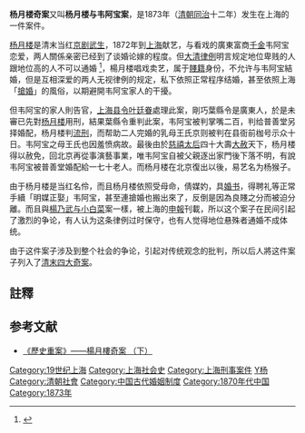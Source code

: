 '''杨月楼奇案'''又叫'''杨月楼与韦阿宝案'''，是1873年（[[清朝|清朝]][[同治|同治]]十二年）发生在上海的一件案件。

[[杨月楼|杨月楼]]是清末当红[[京剧|京剧]][[武生|武生]]，1872年到[[上海|上海]]献艺，与看戏的廣東富商[[千金|千金]]韦阿宝恋爱，两人關係亲密已经到了谈婚论嫁的程度。但[[大清律例|大清律例]]明言规定地位卑贱的人跟地位高的人不可以通婚  <ref> {{Cite web |url= http://zh.wikisource.org/wiki/%E5%A4%A7%E6%B8%85%E5%BE%8B%E4%BE%8B/%E6%88%B6%E5%BE%8B） |title= 大清律例 戶律 |quote= 『律』115.00良賤為婚姻 凡家長與奴娶良人女為妻者杖八十女家[主婚人]減一等不知者不坐其奴自娶者罪亦如之家長知情者減二等因而入籍[指家長言]為婢者杖一百若妄以奴婢為良人而與良人為夫妻者杖九十[妄冒由家長坐家長由奴婢坐奴婢]各離異改正[謂入籍為婢之女改正復良] }}{{dead link|date=2018年3月 |bot=InternetArchiveBot |fix-attempted=yes }}</ref>，楊月楼唱戏卖艺，属于[[贱民|賤籍]]身份，不允许与韦阿宝結婚，但是互相深爱的两人无视律例的规定，私下依照正常程序结婚，甚至依照上海「[[搶婚|搶婚]]」的風俗，以期避開韦阿宝家人的干擾。

但韦阿宝的家人則告官，[[上海县|上海]][[县令|县令]][[叶廷眷|叶廷眷]]處理此案，剛巧葉縣令是廣東人，於是未審已先對[[杨月楼|杨月楼]]用刑，結果葉縣令重判此案，韦阿宝被判掌嘴二百，判给普善堂另择婚配，杨月楼判[[流刑|流刑]]，而帮助二人完婚的乳母王氏京则被判在县衙前枷号示众十日。韦阿宝之母王氏也因羞愤病故。最後由於[[慈禧太后|慈禧太后]]四十大壽[[大赦|大赦]]天下，杨月楼得以赦免，回北京再從事演藝事業，唯韦阿宝自被父親逐出家門後下落不明，有說韦阿宝被普善堂婚配給一七十老人。而杨月楼在北京復出以後，易艺名为杨猴子。

由于杨月楼是当红名伶，而且杨月楼依照受母命，倩媒妁，具[[婚书|婚书]]，得聘礼等正常手續「明媒正娶」韦阿宝，甚至連搶婚也搬出來了，反倒是因為良賤之分而被迫分離。而且與[[楊乃武与小白菜|楊乃武与小白菜]]案一樣，被上海的[[申報|申報]]刊載，所以这个案子在民间引起了激烈的争论，有人认为这条律例过时保守，也有人觉得地位悬殊者通婚不成体统。

由于这件案子涉及到整个社会的争论，引起对传统观念的批判，所以后人將这件案子列入了[[清末四大奇案|清末四大奇案]]。

==註釋==
<references/>

==参考文献==

* [https://web.archive.org/web/20080803182646/http://big5.cctv.com/program/fljt/20051221/101276.shtml 《歷史重案》——楊月樓奇案 （下）]
{{清末四大奇案}}
[[Category:19世纪上海|Category:19世纪上海]]
[[Category:上海社会史|Category:上海社会史]]
[[Category:上海刑事案件|Category:上海刑事案件]]
[[Category:清朝刑事案件|Y杨]]
[[Category:清朝社會|Category:清朝社會]]
[[Category:中国古代婚姻制度|Category:中国古代婚姻制度]]
[[Category:1870年代中国|Category:1870年代中国]]
[[Category:1873年|Category:1873年]]